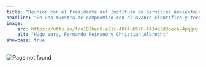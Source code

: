 ```yaml
---
title: "Reunion con el Presidente del Instituto de Servicios Ambientales"
headline: "En una muestra de compromiso con el avance científico y tecnológico, el Secretario de Ciencia y Tecnología, Hugo Vera, se reunió en las instalaciones del Polo Tecnológico junto a Fernando Peirano y Christian Albrecht, Presidente del Instituto de Servicios Ambientales."
image:
    src: https://utfs.io/f/a182bec8-a21c-48f4-b576-f434e3d3beca-4pqguj.jpg
    alt: "Hugo Vera, Fernando Peirano y Christian Albrecht"
showcase: true
---
```



<article class="flex justify-center border-x border-red-300">
    <div class="w-4/5 flex flex-col items-center gap-4">
        <div class="h-3/4 flex justify-center">
            <Image
                src="https://utfs.io/f/84e61b88-f4bb-4743-84ca-bed5f4ca3a55-oey968.svg"
                alt="Page not found"
                inferSize
                class="w-full"
            />
        </div>
    </div>
</article>
